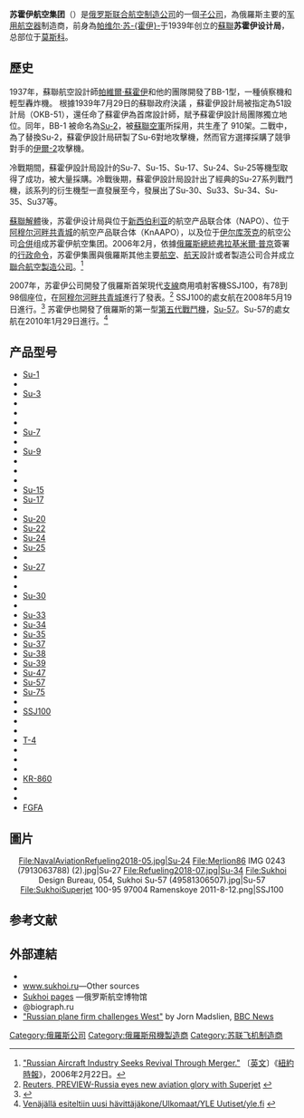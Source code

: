 {{noteTA
|G1=Aero
|T=zh-hans:苏霍伊航空集团; zh-hant:蘇愷航空集團;
|1=zh-hans:苏-; zh-tw:蘇愷-; zh-hk:Su-;
|2=zh:普京; zh-hans:普京; zh-tw:普亭; zh-hk:普京;
|3=zh:航天; zh-cn:航天; zh-tw:航太; zh-hk:航天;
|4=zh-hans:苏霍伊; zh-hant:蘇愷;
}}

{{Infobox_Company
|company_name = 苏霍伊航空集团
|company_logo = [[File:Сухой_logo.svg|200px]]
|image = Sukhoi-okb.JPG
|image_caption =位於[[莫斯科|莫斯科]]的蘇霍伊公司總部辦公室
|company_type = [[合股公司|合股公司]]
|company_slogan =
|foundation = 1939年
|location = {{RUS}}[[莫斯科|莫斯科]]
|key_people = [[帕维尔·苏霍伊|帕维尔·苏-{霍伊}-]]（創辦人）
|num_employees =
|industry = [[航空|航空]]与[[军事工业|军事工业]]
|products = [[军用航空器|军用航空器]]、[[民用航空|民用航空器]]
|parent = [[联合航空制造公司|联合航空制造公司]]
|revenue =
|homepage = [http://www.sukhoi.org www.sukhoi.org]
}}
'''苏霍伊航空集团'''（{{lang-ru|Сухой}}）是[[俄罗斯|俄罗斯]][[联合航空制造公司|联合航空制造公司]]的一個[[子公司|子公司]]，為俄羅斯主要的[[军用航空器|军用航空器]]制造商，前身為[[帕维尔·苏霍伊|帕维尔·苏-{霍伊}-]]于1939年创立的[[蘇聯|蘇聯]]'''苏霍伊设计局'''，总部位于[[莫斯科|莫斯科]]。

==歷史==
1937年，蘇聯航空設計師[[帕維爾·蘇霍伊|帕維爾·蘇霍伊]]和他的團隊開發了BB-1型，一種偵察機和輕型轟炸機。 根據1939年7月29日的蘇聯政府決議 ，蘇霍伊設計局被指定為51設計局（OKB-51），還任命了蘇霍伊為首席設計師，賦予蘇霍伊設計局團隊獨立地位。同年，BB-1 被命名為[[Su-2|Su-2]]，被[[蘇聯空軍|蘇聯空軍]]所採用，共生產了 910架。二戰中，為了替換Su-2，蘇霍伊設計局研製了Su-6對地攻擊機，然而官方選擇採購了競爭對手的[[伊爾-2|伊爾-2]]攻擊機。

冷戰期間，蘇霍伊設計局設計的Su-7、Su-15、Su-17、Su-24、Su-25等機型取得了成功，被大量採購。冷戰後期，蘇霍伊設計局設計出了經典的Su-27系列戰鬥機，該系列的衍生機型一直發展至今，發展出了Su-30、Su33、Su-34、Su-35、Su37等。

[[蘇聯解體|蘇聯解體]]後，苏霍伊设计局與位于[[新西伯利亚|新西伯利亚]]的航空产品联合体（NAPO）、位于[[阿穆尔河畔共青城|阿穆尔河畔共青城]]的航空产品联合体（KnAAPO），以及位于[[伊尔库茨克|伊尔库茨克]]的航空公司[[併購|合併]]组成苏霍伊航空集团。2006年2月，依據[[俄羅斯總統|俄羅斯總統]][[弗拉基米爾·弗拉基米羅維奇·普京|弗拉基米爾·普京]]簽署的[[行政命令|行政命令]]，苏霍伊集團與俄羅斯其他主要[[航空|航空]]、[[航天|航天]]設計或者製造公司合并成立[[聯合航空製造公司|聯合航空製造公司]]。<ref>[http://www.nytimes.com/2006/02/22/business/worldbusiness/22air.html?_r=1&oref=login "Russian Aircraft Industry Seeks Revival Through Merger."] {{Wayback|url=http://www.nytimes.com/2006/02/22/business/worldbusiness/22air.html?_r=1&oref=login |date=20151107070040 }}〔[[英文|英文]]〕《[[紐約時報|紐約時報]]》，2006年2月22日。</ref>

2007年，苏霍伊公司開發了俄羅斯首架現代[[支線飛機|支線]]商用噴射客機SSJ100，有78到98個座位，在[[阿穆尔河畔共青城|阿穆尔河畔共青城]]進行了發表。<ref>[http://investing.reuters.co.uk/news/articleinvesting.aspx?type=allBreakingNews&storyID=2007-09-23T095708Z_01_L23773850_RTRIDST_0_RUSSIA-SUPERJET-PREVIEW.XML  Reuters, PREVIEW-Russia eyes new aviation glory with Superjet] {{webarchive|url=https://web.archive.org/web/20071014053622/http://investing.reuters.co.uk/news/articleinvesting.aspx?type=allBreakingNews&storyID=2007-09-23T095708Z_01_L23773850_RTRIDST_0_RUSSIA-SUPERJET-PREVIEW.XML |date=2007-10-14 }}</ref> SSJ100的處女航在2008年5月19日進行。<ref>{{Cite web |url=http://en.rian.ru/business/20080519/107719405.html |title=Russian News and Information Agency |accessdate=2010-11-05 |archive-date=2008-05-19 |archive-url=https://web.archive.org/web/20080519230054/http://en.rian.ru/business/20080519/107719405.html |dead-url=no }}</ref> 苏霍伊也開發了俄羅斯的第一型[[第五代戰鬥機|第五代戰鬥機]]，[[Su-57|Su-57]]。Su-57的處女航在2010年1月29日進行。<ref>[http://www.yle.fi/uutiset/ulkomaat/2010/01/venajalla_esiteltiin_uusi_havittajakone_1405552.html Venäjällä esiteltiin uusi hävittäjäkone/Ulkomaat/YLE Uutiset/yle.fi] {{Wayback|url=http://www.yle.fi/uutiset/ulkomaat/2010/01/venajalla_esiteltiin_uusi_havittajakone_1405552.html |date=20110606224356 }} {{fi icon}}</ref>

==产品型号==
*[[苏-1|Su-1]] 
*{{Link-en|Su-2|Sukhoi Su-2}}
*[[苏-3|Su-3]]
*{{Link-en|Su-4|Sukhoi Su-4}}
*{{Link-en|Su-5|Sukhoi Su-5}}
*{{Link-en|Su-6|Sukhoi Su-6}}
*[[苏-7|Su-7]]
*{{Link-en|Su-8|Sukhoi Su-8}}
*[[Su-9攔截機|Su-9]] 
*{{Link-en|Su-10|Sukhoi Su-10}}
*{{Link-en|Su-11|Sukhoi Su-11}}
*{{Link-en|Su-12|Sukhoi Su-12}}
*[[Su-15攔截機|Su-15]] 
*[[Su-17攻擊機|Su-17]] 
*{{Link-en|Su-19|Sukhoi Su-19}}
*[[Su-20|Su-20]]
*[[Su-22|Su-22]] 
*[[Su-24戰鬥轟炸機|Su-24]]
*[[Su-25攻擊機|Su-25]]
*{{Link-en|Su-26|Sukhoi Su-26}}
*[[Su-27|Su-27]] 
*{{Link-en|Su-28|Sukhoi Su-28}}
*{{Link-en|Su-29|Sukhoi Su-29}}
*[[Su-30|Su-30]] 
*{{Link-en|Su-31|Sukhoi Su-31}}
*[[Su-33|Su-33]] 
*[[Su-34|Su-34]]
*[[Su-35戰鬥機|Su-35]] 
*[[Su-37|Su-37]] 
*[[Su-38|Su-38]] 
*[[Su-25攻击机#衍生型號|Su-39]]
*[[Su-47|Su-47]] 
*[[Su-57|Su-57]] 
*[[Su-75|Su-75]]
*{{Link-en|Su-80|Sukhoi Su-80}}
*[[SSJ100|SSJ100]] 
*{{Link-en|蘇愷 P-1|Sukhoi P-1}}
*{{Link-en|T-3|Sukhoi T-3}}
*[[T-4偵察機|T-4]] 
*{{Link-en|蘇愷 T-12|Sukhoi T-12 Shturmovik-90}}
*{{Link-en|T-49|Sukhoi T-49}}
*{{Link-en|T-60S|Sukhoi T-60S}}
*[[苏霍伊KR-860|КR-860]]
*{{Link-en|S-54|Sukhoi S-54}}
*{{Link-en|蘇愷-灣流 S-21|Sukhoi-Gulfstream S-21}}
*[[FGFA|FGFA]]

== 圖片 ==
<center>
<gallery widths="160px" heights="120px">
File:NavalAviationRefueling2018-05.jpg|Su-24
File:Merlion86 IMG 0243 (7913063788) (2).jpg|Su-27
File:Refueling2018-07.jpg|Su-34
File:Sukhoi Design Bureau, 054, Sukhoi Su-57 (49581306507).jpg|Su-57
File:SukhoiSuperjet 100-95 97004 Ramenskoye 2011-8-12.png|SSJ100
</gallery>
</center>

== 参考文献 ==
{{reflist}}

== 外部連結 ==
{{Commons category|Sukhoi}}
* {{官网|http://www.sukhoi.org/}}
* [https://web.archive.org/web/20040411142647/http://www.sukhoi.ru/ www.sukhoi.ru]—Other sources
* [http://www.ctrl-c.liu.se/misc/ram/sukhoj.html Sukhoi pages] {{Wayback|url=http://www.ctrl-c.liu.se/misc/ram/sukhoj.html |date=20070204020917 }}—俄罗斯航空博物馆
* [https://web.archive.org/web/20060619005713/http://www.biograph.ru/goldfund/okb_suhogo.htm {{lang|ru|Опытно-конструкторское бюро Сухого}}] @biograph.ru {{ru icon}}
* [http://news.bbc.co.uk/1/hi/business/6221136.stm "Russian plane firm challenges West"] {{Wayback|url=http://news.bbc.co.uk/1/hi/business/6221136.stm |date=20090217041855 }} by Jorn Madslien, [[BBC_News|BBC News]]

{{Sukhoi aircraft}}
{{United Aircraft Building Corporation}}
{{airlistbox}}

{{DEFAULTSORT:Suchoi}}
[[Category:俄羅斯公司|Category:俄羅斯公司]]
[[Category:俄羅斯飛機製造商|Category:俄羅斯飛機製造商]]
[[Category:苏联飞机制造商|Category:苏联飞机制造商]]